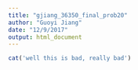 ```yaml
---
title: "gjiang_36350_final_prob20"
author: "Guoyi Jiang"
date: "12/9/2017"
output: html_document
---
```


```r
cat('well this is bad, really bad')
```


